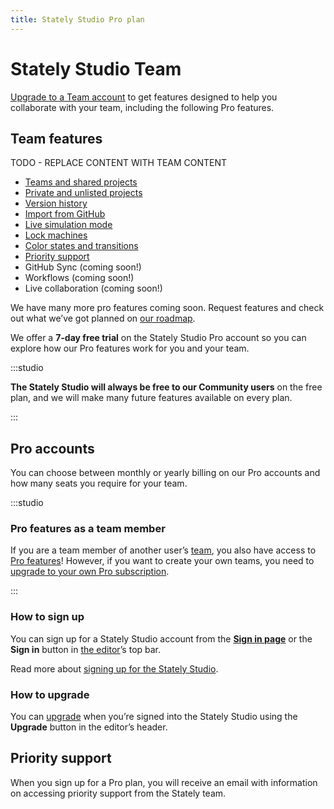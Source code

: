 ```yaml
---
title: Stately Studio Pro plan
---
```


# Stately Studio Team

[Upgrade to a Team account](https://stately.ai/pricing) to get features designed to help you collaborate with your team, including the following Pro features.

## Team features

TODO - REPLACE CONTENT WITH TEAM CONTENT

- [Teams and shared projects](/teams.mdx)
- [Private and unlisted projects](/projects.mdx#change-a-projects-visibility)
- [Version history](/versions.mdx)
- [Import from GitHub](/import-from-github.mdx)
- [Live simulation mode](/live-simulation.mdx)
- [Lock machines](/lock-machines.mdx)
- [Color states and transitions](/colors.mdx)
- [Priority support](/studio-pro-plan.mdx#priority-support)
- GitHub Sync (coming soon!)
- Workflows (coming soon!)
- Live collaboration (coming soon!)

We have many more pro features coming soon. Request features and check out what we’ve got planned on [our roadmap](https://feedback.stately.ai).

We offer a **7-day free trial** on the Stately Studio Pro account so you can explore how our Pro features work for you and your team.

:::studio

**The Stately Studio will always be free to our Community users** on the free plan, and we will make many future features available on every plan.

:::

## Pro accounts

You can choose between monthly or yearly billing on our Pro accounts and how many seats you require for your team.

:::studio

### Pro features as a team member

If you are a team member of another user’s [team](/teams.mdx), you also have access to [Pro features](#pro-features)! However, if you want to create your own teams, you need to [upgrade to your own Pro subscription](/upgrade.mdx).

:::

### How to sign up

You can sign up for a Stately Studio account from the [**Sign in page**](https://stately.ai/registry/login) or the **Sign in** button in [the editor](https://stately.ai/editor)’s top bar.

Read more about [signing up for the Stately Studio](sign-up.mdx).

### How to upgrade

You can [upgrade](upgrade.mdx) when you’re signed into the Stately Studio using the **Upgrade** button in the editor’s header.

## Priority support

When you sign up for a Pro plan, you will receive an email with information on accessing priority support from the Stately team.
